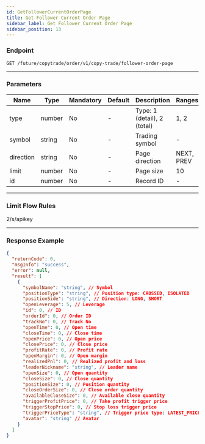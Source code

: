```yaml
---
id: GetFollowerCurrentOrderPage
title: Get Follower Current Order Page
sidebar_label: Get Follower Current Order Page
sidebar_position: 13
---
```


### Endpoint

`GET /future/copytrade/order/v1/copy-trade/follower-order-page`

---

### Parameters

| Name | Type | Mandatory | Default | Description | Ranges |
| --- | --- | --- | --- | --- | --- |
| type | number | No | - | Type: 1 (detail), 2 (total) | 1, 2 |
| symbol | string | No | - | Trading symbol | - |
| direction | string | No | - | Page direction | NEXT, PREV |
| limit | number | No | - | Page size | 10 |
| id | number | No | - | Record ID | - |

---

### Limit Flow Rules

2/s/apikey

---

### Response Example

```json
{
  "returnCode": 0,
  "msgInfo": "success",
  "error": null,
  "result": [
    {
      "symbolName": "string", // Symbol
      "positionType": "string", // Position type: CROSSED, ISOLATED
      "positionSide": "string", // Direction: LONG, SHORT
      "openLeverage": 5, // Leverage
      "id": 0, // ID
      "orderId": 0, // Order ID
      "trackNo": 0, // Track No
      "openTime": 0, // Open time
      "closeTime": 0, // Close time
      "openPrice": 0, // Open price
      "closePrice": 0, // Close price
      "profitRate": 0, // Profit rate
      "openMargin": 0, // Open margin
      "realizedPnl": 0, // Realized profit and loss
      "leaderNickname": "string", // Leader name
      "openSize": 0, // Open quantity
      "closeSize": 0, // Close quantity
      "positionSize": 0, // Position quantity
      "closeOrderSize": 0, // Close order quantity
      "availableCloseSize": 0, // Available close quantity
      "triggerProfitPrice": 0, // Take profit trigger price
      "triggerStopPrice": 0, // Stop loss trigger price
      "triggerPriceType": "string", // Trigger price type: LATEST_PRICE, MARK_PRICE
      "avatar": "string" // Avatar
    }
  ]
}
```
